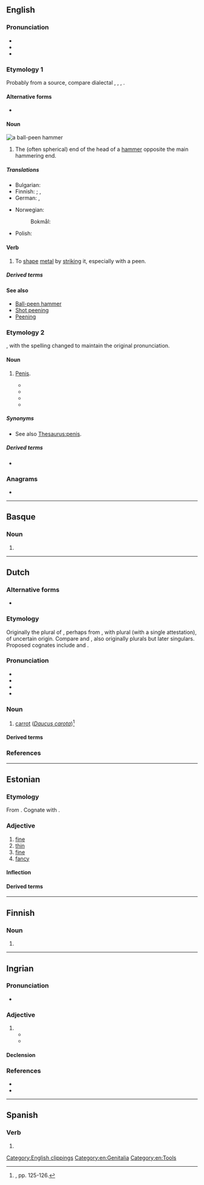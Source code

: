 ==English==

===Pronunciation===
* {{IPA|en|/piːn/}}
* {{audio|en|en-us-peen.ogg|Audio (US)}}
* {{rhymes|en|iːn|s=1}}

===Etymology 1===
Probably from a {{der|en|gmq}} source, compare dialectal {{cog|no|penn||peen}}, {{cog|da|pind||peg}}, {{cog|de|Pinne||the peen of a hammer}}, {{cog|gmq-osw|pæna||to pound iron with a hammer}}.

====Alternative forms====
* {{alter|en|pane|pean|pein|piend}}

====Noun====
{{wikipedia|Ball-peen hammer|mul=peening}}
[[File:Peen hammers.png|thumb|a ball-'''peen''' hammer]]
{{en-noun}}

# The (often spherical) end of the head of a [[hammer]] opposite the main hammering end.

=====Translations=====
{{trans-top|end of the head of a hammer opposite the main hammering end}}
* Bulgarian: {{t|bg|острата част на чук}}
* Finnish: {{t|fi|haarapää}} {{q|wedge-shaped}}; {{t+|fi|pallopää}}, {{t|fi|kuulapää}} {{q|spherical}}
* German: {{t+|de|Finne|f}}  {{q|wedge-shaped}}, {{t+|de|Kugel|f}} {{q|spherical}}
{{trans-mid}}
* Norwegian:
*: Bokmål: {{t+|nb|penn|m}}
* Polish: {{t|pl|rąb|m}}
{{trans-bottom}}

====Verb====
{{en-verb}}

# To [[shape]] [[metal]] by [[strike|striking]] it, especially with a peen.

=====Derived terms=====
{{der4|en
|chisel peen
|cross peen
|peen over
|point peen
}}

====See also====
* [[w:Ball-peen hammer|Ball-peen hammer]]
* [[w:Shot peening|Shot peening]]
* [[w:Peening|Peening]]

===Etymology 2===
{{clipping|en|penis}}, with the spelling changed to maintain the original pronunciation.

====Noun====
{{en-noun}}

# {{lb|en|slang}} [[penis|Penis]].
#* {{quote-book|en|year=2009|author=Danny Evans|title=Rage Against the Meshugenah: Why it Takes Balls to Go Nuts|url=http://books.google.com/books?id=MXlJusLUVD0C&pg=PT188|publisher=New American Library|year_published=2009|isbn=9780451227119
|passage=With all due respect (and that may be very little), the real truth is that being a dad is sometimes an imposition of pain far worse than any up-the-'''peen''' catheter could ever deliver.}}
#* {{quote-book|en|year=2010|author=Andrea Lavinthal|author2=Jessica Rozler|title=Your So-Called Life: A Guide to Boys, Body Issues, and Other Big-Girl Drama You Thought You Would Have Figured Out By Now|pageurl=http://books.google.com/books?id=kol6l8ew6O4C&pg=PA32|page=32|publisher=Harper|year_published=2010|isbn=9780061938382
|passage=Where to touch a man that will drive him wild every time (Hint: It's probably his '''peen'''.)}}
#* {{quote-book|en|year=2012|author=Fanny Merkin|author2=Andrew Shaffer|title=Fifty Shames of Earl Grey: A Parody|pageurl=http://books.google.com/books?id=MmPGKC9J-wYC&pg=PA49|page=49|publisher=Da Capo Press|year_published=2012|isbn=9780306821998
|passage=It's so quiet you could hear a '''peen''' go soft.}}
#* {{seemoreCites|en}}

=====Synonyms=====
* See also [[Thesaurus:penis]].

=====Derived terms=====
* {{l|en|epeen}}

===Anagrams===
* {{anagrams|en|a=eenp|neep|pene|pene-}}

[[Category:English clippings]]
[[Category:en:Genitalia]]
[[Category:en:Tools]]

----

==Basque==

===Noun===
{{head|eu|noun form}}

# {{inflection of|eu|pe||gen|p}}

----

==Dutch==
{{wikipedia|lang=nl}}

===Alternative forms===
* {{l|nl|pee}}

===Etymology===
Originally the plural of {{m|nl|pee}}, perhaps from {{inh|nl|dum|pede|alt=*pede}}, with plural {{m|dum|peden}} (with a single attestation), of uncertain origin. Compare {{m|nl|schoen}} and {{m|nl|teen}}, also originally plurals but later singulars. Proposed cognates include {{cog|en|pith}} and {{cog|fr|pied}}.

===Pronunciation===
* {{IPA|nl|/peːn/}}
* {{audio|nl|Nl-peen.ogg|Audio}}
* {{hyphenation|nl|peen}}
* {{rhymes|nl|eːn|s=1}}

===Noun===
{{nl-noun|f|-en|peentje}}

# {{lb|nl|botany|nocat=1}} [[carrot]] (''[[Daucus carota]]'')<ref>{{R:onkrher}}, pp. 125-126.</ref>
#: {{syn|nl|wortel}}

====Derived terms====
{{der3|nl
|bospeen
|waspeen
|wilde peen
|winterpeen
}}

===References===
<references/>

{{c|nl|Celery family plants|Vegetables}}

----

==Estonian==

===Etymology===
From {{inh|et|fiu-fin-pro|*peeni}}. Cognate with {{cog|fi|pieni}}.

===Adjective===
{{et-adj|peene|peent}}

# [[fine]] {{gloss|of small pieces, small size}}
# [[thin]]
# [[fine]] {{gloss|of good quality}}
# [[fancy]]

====Inflection====
{{et-decl-suur|peen|peen}}

====Derived terms====
{{der4|et
|peenendama
|peenestama
|peenike
|peenus
}}

----

==Finnish==

===Noun===
{{head|fi|noun form}}

# {{infl of|fi|pee||gen|s}}

----

==Ingrian==

===Pronunciation===
* {{izh-p}}

===Adjective===
{{izh-adj}}

# {{alternative form of|izh|peeni}}
#* {{RQ:izh:Bukvari:1936|'''Peen''' tulo saatii siint pellost.|A '''small''' income was received from this field.|page=40}}
#* {{RQ:izh:Lukukirja-1:1936|A et oo '''peen'''?|And aren't you [too] '''young''' [for that]?|page=12}}

====Declension====
{{izh-decl/keeli}}

===References===
* {{R:izh:Nirvi:1971|page=404}}
* {{R:izh:Konkova:2014|page=74}}

----

==Spanish==

===Verb===
{{head|es|verb form}}

# {{es-verb form of|peer}}